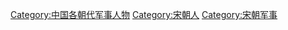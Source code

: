 {{Catnav|頁面分類|人物|職業|各职业中国人|中國軍事人物}}
{{Catnav|頁面分類|人物|各國人物|各國軍事人物|中國軍事人物}}
{{Catnav|頁面分類|...|中国朝代|各朝代中国人|宋朝人}}
{{Catnav|頁面分類|...|宋遼金夏|宋朝|宋朝人}}

[[Category:中国各朝代军事人物|Category:中国各朝代军事人物]]
[[Category:宋朝人|Category:宋朝人]]
[[Category:宋朝军事|Category:宋朝军事]]